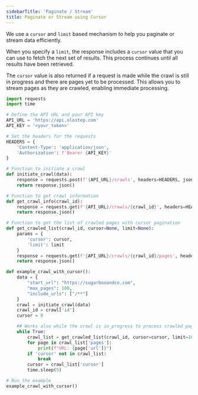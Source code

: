 ```yaml
---
sidebarTitle: 'Paginate / Stream'
title: Paginate or Stream using Cursor
---
```


We use a `cursor` and `limit` based mechanism to help you paginate or stream data efficiently.

When you specify a `limit`, the response includes a `cursor` value that you can use to fetch the next set of results. This process continues until all results have been retrieved.

The `cursor` value is also returned if a request is made while the crawl is still in progress and there are pages yet to be processed. This allows you to stream pages as they are crawled, enabling immediate processing.

<CodeGroup>

```python crawl-paginate.py
import requests
import time

# Define the API URL and your API key
API_URL = 'https://api.olostep.com'
API_KEY = '<your_token>'

# Set the headers for the requests
HEADERS = {
    'Content-Type': 'application/json',
    'Authorization': f'Bearer {API_KEY}'
}

# Function to initiate a crawl
def initiate_crawl(data):
    response = requests.post(f'{API_URL}/crawls', headers=HEADERS, json=data)
    return response.json()

# Function to get crawl information
def get_crawl_info(crawl_id):
    response = requests.get(f'{API_URL}/crawls/{crawl_id}', headers=HEADERS)
    return response.json()

# Function to get the list of crawled pages with cursor pagination
def get_crawled_list(crawl_id, cursor=None, limit=None):
    params = {
        'cursor': cursor,
        'limit': limit
    }
    response = requests.get(f'{API_URL}/crawls/{crawl_id}/pages', headers=HEADERS, params=params)
    return response.json()

def example_crawl_with_cursor():
    data = {
        "start_url": "https://sugarbooandco.com",
        "max_pages": 100,
        "include_urls": ["/**"]
    }
    crawl = initiate_crawl(data)
    crawl_id = crawl['id']
    cursor = 0

    ## Works also while the crawl is in_progress to process crawled pages in realtime
    while True:
        crawl_list = get_crawled_list(crawl_id, cursor=cursor, limit=10)
        for page in crawl_list['pages']:
            print(f"URL: {page['url']}")
        if 'cursor' not in crawl_list:
            break
        cursor = crawl_list['cursor']
        time.sleep(5)

# Run the example
example_crawl_with_cursor()
```
</CodeGroup>